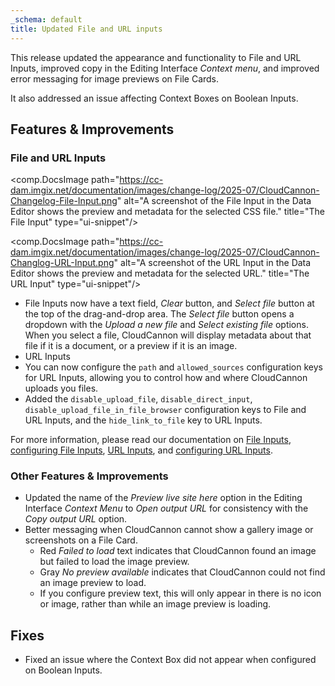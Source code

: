 ```yaml
---
_schema: default
title: Updated File and URL inputs
---
```

This release updated the appearance and functionality to File and URL Inputs, improved copy in the Editing Interface *Context menu*, and improved error messaging for image previews on File Cards.

It also addressed an issue affecting Context Boxes on Boolean Inputs.

## Features & Improvements

### File and URL Inputs

<comp.DocsImage path="https://cc-dam.imgix.net/documentation/images/change-log/2025-07/CloudCannon-Changelog-File-Input.png" alt="A screenshot of the File Input in the Data Editor shows the preview and metadata for the selected CSS file." title="The File Input" type="ui-snippet"/>

<comp.DocsImage path="https://cc-dam.imgix.net/documentation/images/change-log/2025-07/CloudCannon-Changlog-URL-Input.png" alt="A screenshot of the URL Input in the Data Editor shows the preview and metadata for the selected URL." title="The URL Input" type="ui-snippet"/>

* File Inputs now have a text field, *Clear* button, and *Select file* button at the top of the drag-and-drop area. The *Select file* button opens a dropdown with the *Upload a new file* and *Select existing file* options. When you select a file, CloudCannon will display metadata about that file if it is a document, or a preview if it is an image.
* URL Inputs
* You can now configure the `path` and `allowed_sources` configuration keys for URL Inputs, allowing you to control how and where CloudCannon uploads you files.
* Added the `disable_upload_file`,  `disable_direct_input`, `disable_upload_file_in_file_browser` configuration keys to File and URL Inputs, and the `hide_link_to_file` key to URL Inputs.

For more information, please read our documentation on [File Inputs](/documentation/articles/what-is-a-file-input/), [configuring File Inputs](/documentation/articles/configure-a-file-input/), [URL Inputs](/documentation/articles/what-is-a-url-input/), and [configuring URL Inputs](/documentation/articles/configure-a-url-input/).

### Other Features & Improvements

* Updated the name of the *Preview live site here* option in the Editing Interface *Context Menu* to *Open output URL* for consistency with the *Copy output URL* option.
* Better messaging when CloudCannon cannot show a gallery image or screenshots on a File Card.
  * Red *Failed to load* text indicates that CloudCannon found an image but failed to load the image preview.
  * Gray *No preview available* indicates that CloudCannon could not find an image preview to load.
  * If you configure preview text, this will only appear in there is no icon or image, rather than while an image preview is loading.

## Fixes

* Fixed an issue where the Context Box did not appear when configured on Boolean Inputs.